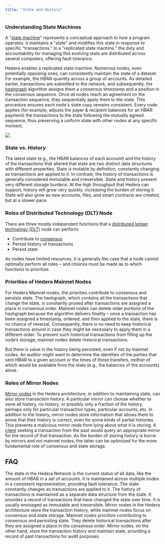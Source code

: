 ---
title: "State and History"
---


### Understanding State Machines

A "[state machine](/hedera/support-and-community/glossary#state-machine)" represents a conceptual approach to how a program operates: it maintains a "state" and modifies this state in response to specific "transactions." In a "replicated state machine," the duty and accountability for managing this evolving state are distributed across several computers, offering fault tolerance.

Hedera enables a replicated state machine. Numerous nodes, even potentially opposing ones, can consistently maintain the state of a dataset. For example, the HBAR quantity across a group of accounts. As detailed earlier, transactions are submitted to the network, and subsequently, the [hashgraph](/hedera/support-and-community/glossary#hashgraph) algorithm assigns them a consensus timestamp and a position in the consensus sequence. Once all nodes reach an agreement on the transaction sequence, they sequentially apply them to the state. This procedure ensures each node's state copy remains consistent. Every node applies (for example, adjusts the payer & recipient balances for an HBAR payment) the transactions to the state following the mutually agreed sequence, thus preserving a uniform state with other nodes at any specific moment.

<Frame>
  <img src="/images/core-concepts/state-and-history/state-and-history-1.png" />
</Frame>

### State vs. History

The latest state (e.g., the HBAR balances of each account) and the history of the transactions that altered that state are two distinct data structures with different properties. State is mutable by definition, constantly changing as transactions are applied to it. In contrast, the history of transactions is generally considered immutable and irreversible. State and history present very different storage burdens. At the high throughput that Hedera can support, history will grow very quickly, increasing the burden of storing it. State will also grow as new accounts, files, and smart contracts are created, but at a slower pace.

### Roles of Distributed Technology (DLT) Node

There are three mostly independent functions that a [distributed ledger technology (DLT)](/hedera/support-and-community/glossary#distributed-ledger-technology-dlt) node can perform:

* Contribute to [consensus](/hedera/support-and-community/glossary#consensus)
* Persist history of transactions
* Persist state

As nodes have limited resources, it is generally the case that a node cannot optimally perform all roles – and choices must be made as to which functions to prioritize.

### Priorities of Hedera Mainnet Nodes

For Hedera Mainnet nodes, the priorities contribute to consensus and persists state. The hashgraph, which contains all the transactions that change the state, is constantly pruned after transactions are assigned a place in consensus order. Mainnet nodes can delete older portions of the hashgraph because the algorithm delivers finality – once a transaction has been assigned a timestamp, ordered, and then applied to the state, there is no chance of reversal. Consequently, there is no need to keep historical transactions around in case they might be necessary to apply them in a different order. To prevent such historical transactions from filling up the node’s storage, mainnet nodes delete historical transactions.

But there is value in the history being persisted, even if not by mainnet nodes. An auditor might want to determine the identities of the parties that sent HBAR to a given account or the times of those transfers, neither of which would be available from the state (e.g., the balances of the accounts) alone.

### Roles of Mirror Nodes

[Mirror nodes](/hedera/core-concepts/mirror-nodes) in the Hedera architecture, in addition to maintaining state, can also store transaction history. A particular mirror can choose whether to store all history, no history, or possibly only a fraction of the history, perhaps only for particular transaction types, particular accounts, etc. In addition to the history, mirror nodes store information that allows them to prove that their history is correct, even for some kinds of partial histories. This prevents a malicious mirror node from lying about what it is storing. A [client](/hedera/support-and-community/glossary#client) seeking a transaction from the past would query an appropriate mirror for the record of that transaction. As the burden of storing history is borne by mirrors and not mainnet nodes, the latter can be optimized for the more fundamental role of consensus and state storage.

## FAQ

<Accordion title="What is the concept of <code>state</code> in the Hedera Network?">
The state in the Hedera Network is the current status of all data, like the amount of HBAR in a set of accounts. It is maintained across multiple nodes in a consistent representation, providing fault tolerance. The state constantly changes as transactions are applied to it.
</Accordion>

<Accordion title="How does Hedera handle history?">
The history of transactions is maintained as a separate data structure from the state. It provides a record of transactions that have changed the state over time. It is usually envisaged as immutable and irreversible. Mirror nodes in the Hedera architecture store the transaction history, while mainnet nodes focus on consensus and state storage.
</Accordion>

<Accordion title="What are the roles of mainnet nodes and mirror nodes?">
Mainnet nodes prioritize contributing to consensus and persisting state. They delete historical transactions after they are assigned a place in the consensus order. Mirror nodes, on the other hand, store the transaction history and maintain state, providing a record of past transactions for audit purposes.
</Accordion>
